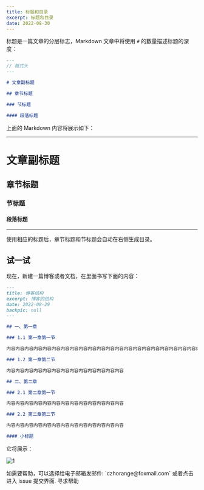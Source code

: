```yaml
---
title: 标题和目录
excerpt: 标题和目录
date: 2022-08-30
---
```


标题是一篇文章的分层标志，Markdown 文章中将使用 `#` 的数量描述标题的深度：

```md title="index.md"
---
// 格式头
---

# 文章副标题

## 章节标题

### 节标题

#### 段落标题
```

上面的 Markdown 内容将展示如下：

---

# 文章副标题

## 章节标题

### 节标题

#### 段落标题

---

使用相应的标题后，章节标题和节标题会自动在右侧生成目录。

## 试一试

现在，新建一篇博客或者文档，在里面书写下面的内容：

```md
---
title: 博客结构
excerpt: 博客的结构
date: 2022-08-29
backpic: null
---

## 一、第一章

### 1.1 第一章第一节

内容内容内容内容内容内容内容内容内容内容内容内容内容内容内容内容内容内容内容内容内容内容内容内容内容内容

### 1.2 第一章第二节

内容内容内容内容内容内容内容内容内容内容内容内容内容

## 二、第二章

### 2.1 第二章第一节

内容内容内容内容内容内容内容内容内容内容内容内容内容

### 2.2 第二章第二节

内容内容内容内容内容内容内容内容内容内容内容内容内容

#### 小标题
```

它将展示：

![1](https://jetzihan-img.oss-cn-beijing.aliyuncs.com/blog/20220830152608.png)

<Tips title="遇到问题？">
  如需要帮助，可以选择给电子邮箱发邮件: `czhorange@foxmail.com` 或者点击进入
  issue 提交界面.
  <To to="https://github.com/inannan423/Daymd/issues">寻求帮助</To>
</Tips>
